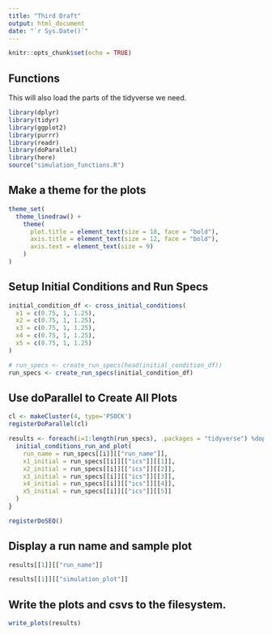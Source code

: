 ```yaml
---
title: "Third Draft"
output: html_document
date: "`r Sys.Date()`"
---
```


```r
knitr::opts_chunk$set(echo = TRUE)
```

## Functions

This will also load the parts of the tidyverse we need.

```r
library(dplyr)
library(tidyr)
library(ggplot2)
library(purrr)
library(readr)
library(doParallel)
library(here)
source("simulation_functions.R")
```

## Make a theme for the plots

```r
theme_set(
  theme_linedraw() +
    theme(
      plot.title = element_text(size = 18, face = "bold"),
      axis.title = element_text(size = 12, face = "bold"),
      axis.text = element_text(size = 9)
    )
)
```

## Setup Initial Conditions and Run Specs

```r
initial_condition_df <- cross_initial_conditions(
  x1 = c(0.75, 1, 1.25),
  x2 = c(0.75, 1, 1.25),
  x3 = c(0.75, 1, 1.25),
  x4 = c(0.75, 1, 1.25),
  x5 = c(0.75, 1, 1.25)
)

# run_specs <- create_run_specs(head(initial_condition_df))
run_specs <- create_run_specs(initial_condition_df)
```

## Use doParallel to Create All Plots

```r
cl <- makeCluster(4, type='PSOCK')
registerDoParallel(cl)

results <- foreach(i=1:length(run_specs), .packages = "tidyverse") %dopar% {
  initial_conditions_run_and_plot(
    run_name = run_specs[[i]][["run_name"]],
    x1_initial = run_specs[[i]][["ics"]][[1]],
    x2_initial = run_specs[[i]][["ics"]][[2]],
    x3_initial = run_specs[[i]][["ics"]][[3]],
    x4_initial = run_specs[[i]][["ics"]][[4]],
    x5_initial = run_specs[[i]][["ics"]][[5]]
  )
}

registerDoSEQ()
```

## Display a run name and sample plot

```r
results[[1]][["run_name"]]
```

```r
results[[1]][["simulation_plot"]]
```

## Write the plots and csvs to the filesystem.

```r
write_plots(results)
```

